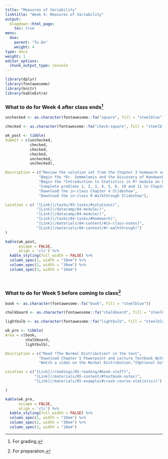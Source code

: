 ```yaml
---
title: "Measures of Variability"
linktitle: "Week 4: Measures of Variability"
output:
  blogdown::html_page:
    toc: true
menu:
  due:
    parent: "To Do"
    weight: 4
type: docs
weight: 1
editor_options: 
  chunk_output_type: console
---
```


```r
library(dplyr)
library(fontawesome)
library(knitr)
library(kableExtra)
```

### What to do for Week 4 after class ends^[For grading.]

```r
unchecked <- as.character(fontawesome::fa("square", fill = "steelblue"))

checked <- as.character(fontawesome::fa("check-square", fill = "steelblue"))

wk_post <- tibble(
Submit = c(unchecked,
           checked,
           checked,
           checked,
           unchecked,
           unchecked),

Description = c("Review the solution set from the Chapter 3 homework set",
               "Begin the *Dr. Semmelweis and the Discovery of Handwashing* project on Data Camp",
               "Begin the *Introduction to Statistics in R* module on Data Camp",
               "Complete problems 1, 2, 3, 4, 5, 6, 10 and 11 in Chapter 4",
               "Download the in-class Chapter 4 Slideshow",
               "Download the in-class R Walkthrough Slideshow"),

Location = c( "[Link](/tasks/03-tasks/#solutions)",
              "[Link](/datacamp/04-module/)",
              "[Link](/datacamp/04-module/)",
              "[Link](/tasks/04-tasks/#homework)",
              "[Link](/materials/04-content/#in-class-notes)",
              "[Link](/materials/04-content/#r-walkthrough)")
)

```

```r
kable(wk_post, 
      escape = FALSE,
      align = 'clc') %>%
  kable_styling(full_width = FALSE) %>%
  column_spec(1, width = "10em") %>%
  column_spec(2, width = "30em") %>%
  column_spec(3, width = "10em")
```

<br />

### What to do for Week 5 before coming to class^[For preparation.]

```r
book <- as.character(fontawesome::fa("book", fill = "steelblue"))

chalkboard <- as.character(fontawesome::fa("chalkboard", fill = "steelblue"))

lightbulb <- as.character(fontawesome::fa("lightbulb", fill = "steelblue"))

wk_pre <- tibble(
Area = c(book, 
         chalkboard, 
         lightbulb),

Description = c("Read *The Normal Distribution* in the text",
               "Download Chapter 5 Powerpoint and Lecture Textbook Notes",
               "Watch a video on the Normal Distribution.^[Optional but recommended.]"),

Location = c("[Link](/readings/05-reading/#book-stuff)", 
             "[Link](/materials/05-content/#textbook-notes)",
             "[Link](/materials/05-example/#crash-course-statistics)")

)

```

```r
kable(wk_pre, 
      escape = FALSE,
      align = 'clc') %>%
  kable_styling(full_width = FALSE) %>%
  column_spec(1, width = "10em") %>%
  column_spec(2, width = "30em") %>%
  column_spec(3, width = "10em")
```

